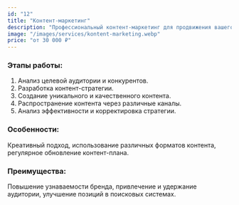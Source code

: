 ```yaml
---
id: "12"
title: "Контент-маркетинг"
description: "Профессиональный контент-маркетинг для продвижения вашего бизнеса. Создание качественного контента, стратегии продвижения и увеличение вовлеченности аудитории. Цены от 30 000 ₽."
image: "/images/services/kontent-marketing.webp"
price: "от 30 000 ₽"
---
```


### Этапы работы:

1. Анализ целевой аудитории и конкурентов.
2. Разработка контент-стратегии.
3. Создание уникального и качественного контента.
4. Распространение контента через различные каналы.
5. Анализ эффективности и корректировка стратегии.

### Особенности:

Креативный подход, использование различных форматов контента, регулярное обновление контент-плана.

### Преимущества:

Повышение узнаваемости бренда, привлечение и удержание аудитории, улучшение позиций в поисковых системах.
